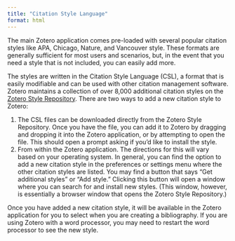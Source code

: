 ```yaml
---
title: "Citation Style Language"
format: html
---
```


The main Zotero application comes pre-loaded with several popular citation styles like APA, Chicago, Nature, and Vancouver style. These formats are generally sufficient for most users and scenarios, but, in the event that you need a style that is not included, you can easily add more. 

The styles are written in the Citation Style Language (CSL), a format that is easily modifiable and can be used with other citation management software. Zotero maintains a collection of over 8,000 additional citation styles on the [Zotero Style Repository](https://www.zotero.org/styles). There are two ways to add a new citation style to Zotero:

1. The CSL files can be downloaded directly from the Zotero Style Repository. Once you have the file, you can add it to Zotero by dragging and dropping it into the Zotero application, or by attempting to open the file. This should open a prompt asking if you'd like to install the style.
2. From within the Zotero application. The directions for this will vary based on your operating system. In general, you can find the option to add a new citation style in the preferences or settings menu where the other citation styles are listed. You may find a button that says "Get additional styles" or "Add style." Clicking this button will open a window where you can search for and install new styles. (This window, however, is essentially a browser window that opens the Zotero Style Repository.)

Once you have added a new citation style, it will be available in the Zotero application for you to select when you are creating a bibliography. If you are using Zotero with a word processor, you may need to restart the word processor to see the new style.

